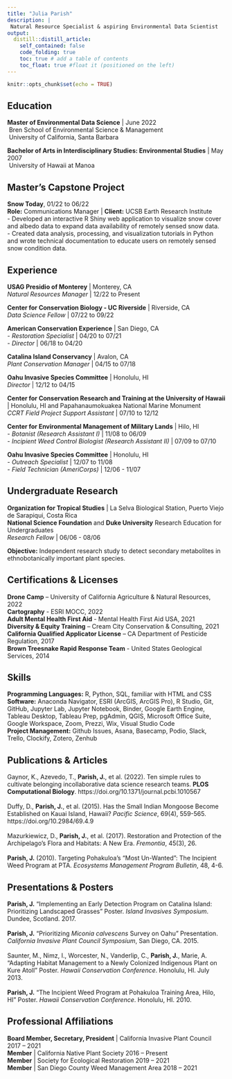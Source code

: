 ```yaml
---
title: "Julia Parish"
description: |
 Natural Resource Specialist & aspiring Environmental Data Scientist
output:
  distill::distill_article:
    self_contained: false
    code_folding: true
    toc: true # add a table of contents
    toc_float: true #float it (positioned on the left)
---
```


```r
knitr::opts_chunk$set(echo = TRUE)

```

## **Education**
**Master of Environmental Data Science** | June 2022
<br>&nbsp;Bren School of Environmental Science & Management
<br>&nbsp;University of California, Santa Barbara

**Bachelor of Arts in Interdisciplinary Studies: Environmental Studies** | May 2007
<br>&nbsp;University of Hawaii at Manoa

## **Master's Capstone Project**
**Snow Today**, 01/22 to 06/22<br>
**Role:** Communications Manager | **Client:** UCSB Earth Research Institute <br> 
-	Developed an interactive R Shiny web application to visualize snow cover and albedo data to expand data availability of remotely sensed snow data. <br>
-	Created data analysis, processing, and visualization tutorials in Python and wrote technical documentation to educate users on remotely sensed snow condition data.

## **Experience**

**USAG Presidio of Monterey** | Monterey, CA <br> 
*Natural Resources Manager* | 12/22 to Present

**Center for Conservation Biology - UC Riverside** | Riverside, CA <br> 
*Data Science Fellow* | 07/22 to 09/22

**American Conservation Experience** | San Diego, CA
<br>- *Restoration Specialist* | 04/20 to 07/21
<br>- *Director* | 06/18 to 04/20

**Catalina Island Conservancy** | Avalon, CA <br>
*Plant Conservation Manager* | 04/15 to 07/18

**Oahu Invasive Species Committee** | Honolulu, HI <br>
*Director* | 12/12 to 04/15

**Center for Conservation Research and Training at the University of Hawaii** | Honolulu, HI and Papahanaumokuakea National Marine Monument <br>
*CCRT Field Project Support Assistant* | 07/10 to 12/12

**Center for Environmental Management of Military Lands** | Hilo, HI
<br>- *Botanist (Research Assistant I)* | 11/08 to 06/09
<br>- *Incipient Weed Control Biologist (Research Assistant II)* | 07/09 to 07/10

**Oahu Invasive Species Committee** | Honolulu, HI
<br>- *Outreach Specialist* | 12/07 to 11/08
<br>- *Field Technician (AmeriCorps)* | 12/06 - 11/07


## **Undergraduate Research**

**Organization for Tropical Studies** | La Selva Biological Station, Puerto Viejo de Sarapiqui, Costa Rica <br>
**National Science Foundation** and **Duke University** Research Education for Undergraduates <br>
*Research Fellow* | 06/06 - 08/06

**Objective:** Independent research study to detect secondary metabolites in ethnobotanically important plant species.

## Certifications & Licenses

**Drone Camp** – University of California Agriculture & Natural Resources, 2022 <br>
**Cartography** - ESRI MOCC, 2022 <br>
**Adult Mental Health First Aid** - Mental Health First Aid USA, 2021 <br>
**Diversity & Equity Training** – Cream City Conservation & Consulting, 2021 <br>
**California Qualified Applicator License** – CA Department of Pesticide Regulation, 2017<br>
**Brown Treesnake Rapid Response Team** - United States Geological Services, 2014<br>

## Skills

| **Programming Languages:** R, Python, SQL, familiar with HTML and CSS
| **Software:** Anaconda Navigator, ESRI (ArcGIS, ArcGIS Pro), R Studio, Git, GitHub, Jupyter Lab, Jupyter Notebook, Binder, Google Earth Engine, Tableau Desktop, Tableau Prep, pgAdmin, QGIS, Microsoft Office Suite, Google Workspace, Zoom, Prezzi, Wix, Visual Studio Code
| **Project Management:** Github Issues, Asana, Basecamp, Podio, Slack, Trello, Clockify, Zotero, Zenhub

## Publications & Articles

| Gaynor, K., Azevedo, T., **Parish, J.**, et al. (2022). Ten simple rules to cultivate belonging incollaborative data science research teams. **PLOS  Computational Biology**. https://doi.org/10.1371/journal.pcbi.1010567 <br>
| Duffy, D., **Parish, J.**, et al. (2015). Has the Small Indian Mongoose Become Established on Kauai Island, Hawaii? *Pacific Science*, 69(4), 559-565. https://doi.org/10.2984/69.4.9 <br>
| Mazurkiewicz, D., **Parish, J.**, et al. (2017). Restoration and Protection of the Archipelago’s Flora and Habitats: A New Era. *Fremontia*, 45(3), 26. <br>
| **Parish, J.** (2010). Targeting Pohakuloa’s “Most Un-Wanted”: The Incipient Weed Program at PTA. *Ecosystems Management Program Bulletin*, 48, 4-6.

## Presentations & Posters

| **Parish, J.** "Implementing an Early Detection Program on Catalina Island: Prioritizing Landscaped Grasses" Poster. *Island Invasives Symposium*. Dundee, Scotland. 2017. <br>
| **Parish, J.** “Prioritizing *Miconia calvescens* Survey on Oahu” Presentation. *California Invasive Plant Council Symposium*, San Diego, CA. 2015. <br>
| Saunter, M., Nimz, I., Worcester, N., Vanderlip, C., **Parish, J.**, Marie, A. “Adapting Habitat Management to a Newly Colonized Indigenous Plant on Kure Atoll” Poster. *Hawaii Conservation Conference*. Honolulu, HI. July 2013.<br>
| **Parish, J.** “The Incipient Weed Program at Pohakuloa Training Area, Hilo, HI” Poster. *Hawaii Conservation Conference*. Honolulu, HI. 2010. <br>

## Professional Affiliations

**Board Member, Secretary, President** | California Invasive Plant Council 2017 – 2021<br>
**Member** | California Native Plant Society 2016 – Present<br>
**Member** | Society for Ecological Restoration 2019 – 2021<br>
**Member** | San Diego County Weed Management Area 2018 – 2021<br> 






